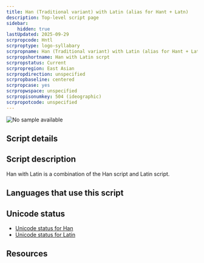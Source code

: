 ```yaml
---
title: Han (Traditional variant) with Latin (alias for Hant + Latn)
description: Top-level script page
sidebar:
    hidden: true
lastUpdated: 2025-09-29
scrpropcode: Hntl
scrproptype: logo-syllabary
scrpropname: Han (Traditional variant) with Latin (alias for Hant + Latn)
scrpropshortname: Han with Latin scrpt
scrpropstatus: Current
scrpropregion: East Asian
scrpropdirection: unspecified
scrpropbaseline: centered
scrpropcase: yes
scrpropwspace: unspecified
scrpropisonumkey: 504 (ideographic)
scrpropotcode: unspecified
---
```



![No sample available](../images/nosample.png)



## Script details

<ScriptDetails />

## Script description

Han with Latin is a combination of the Han script and Latin script.

## Languages that use this script

<WsList script='Hntl' wsMax='5' />

## Unicode status

- [Unicode status for Han](/scrlang/unicode/hani-unicode)
- [Unicode status for Latin](/scrlang/unicode/latn-unicode)


## Resources

<ScriptResources detailSummary='seemore' />

